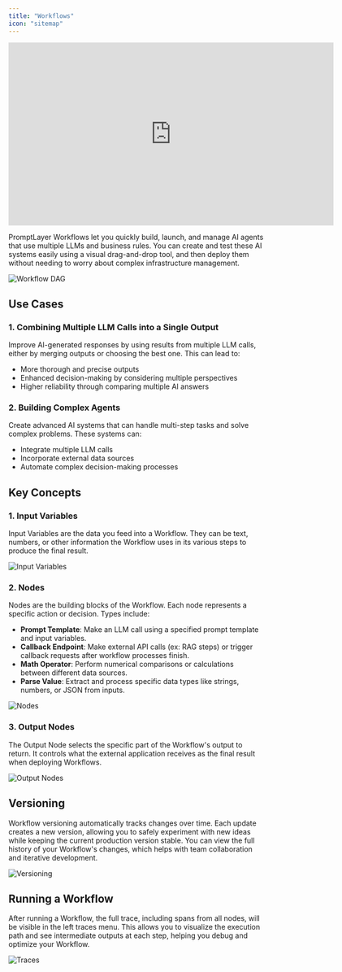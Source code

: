 ```yaml
---
title: "Workflows"
icon: "sitemap"
---
```


<iframe
  width="640"
  height="360"
  src="https://www.youtube.com/embed/jidwFuKL5tg"
  title="YouTube video player"
  frameborder="0"
  allow="accelerometer; autoplay; clipboard-write; encrypted-media; gyroscope; picture-in-picture"
  allowfullscreen
></iframe>

PromptLayer Workflows let you quickly build, launch, and manage AI agents that use multiple LLMs and business rules. You can create and test these AI systems easily using a visual drag-and-drop tool, and then deploy them without needing to worry about complex infrastructure management.

![Workflow DAG](/images/workflows/workflow-dag.png)

## Use Cases

### 1. **Combining Multiple LLM Calls into a Single Output**
Improve AI-generated responses by using results from multiple LLM calls, either by merging outputs or choosing the best one. This can lead to:
- More thorough and precise outputs
- Enhanced decision-making by considering multiple perspectives
- Higher reliability through comparing multiple AI answers

### 2. **Building Complex Agents**
Create advanced AI systems that can handle multi-step tasks and solve complex problems. These systems can:
- Integrate multiple LLM calls
- Incorporate external data sources
- Automate complex decision-making processes

## Key Concepts

### 1. Input Variables
Input Variables are the data you feed into a Workflow. They can be text, numbers, or other information the Workflow uses in its various steps to produce the final result.

![Input Variables](/images/workflows/input-variables.png)

### 2. Nodes
Nodes are the building blocks of the Workflow. Each node represents a specific action or decision. Types include:

- **Prompt Template**: Make an LLM call using a specified prompt template and input variables.
- **Callback Endpoint**: Make external API calls (ex: RAG steps) or trigger callback requests after workflow processes finish.
- **Math Operator**: Perform numerical comparisons or calculations between different data sources.
- **Parse Value**: Extract and process specific data types like strings, numbers, or JSON from inputs.

![Nodes](/images/workflows/nodes.png)

### 3. Output Nodes
The Output Node selects the specific part of the Workflow's output to return. It controls what the external application receives as the final result when deploying Workflows.

![Output Nodes](/images/workflows/output-node.png)

## Versioning

Workflow versioning automatically tracks changes over time. Each update creates a new version, allowing you to safely experiment with new ideas while keeping the current production version stable. You can view the full history of your Workflow's changes, which helps with team collaboration and iterative development.

![Versioning](/images/workflows/versions.png)

## Running a Workflow

After running a Workflow, the full trace, including spans from all nodes, will be visible in the left traces menu. This allows you to visualize the execution path and see intermediate outputs at each step, helping you debug and optimize your Workflow.

![Traces](/images/workflows/spans.png)
